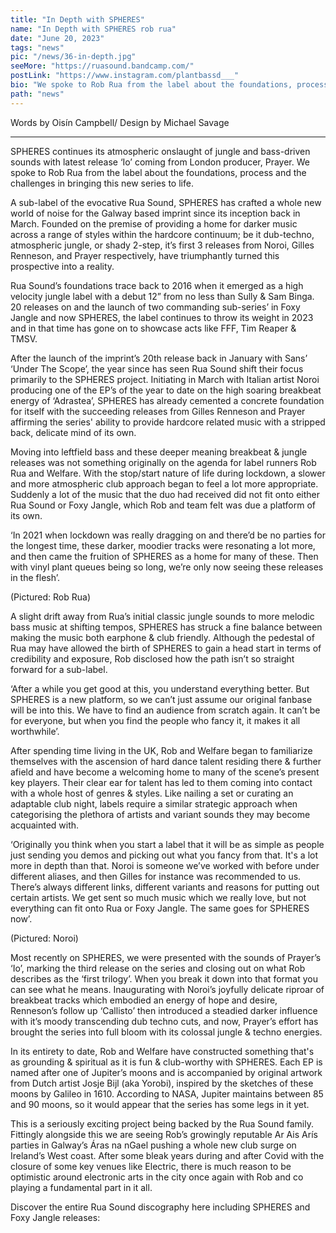 ---
title: "In Depth with SPHERES"
name: "In Depth with SPHERES rob rua"
date: "June 20, 2023"
tags: "news"
pic: "/news/36-in-depth.jpg"
seeMore: "https://ruasound.bandcamp.com/"
postLink: "https://www.instagram.com/plantbassd___"
bio: "We spoke to Rob Rua from the label about the foundations, process and the challenges in bringing this SPHERES to life."
path: "news"
---

<p className="smallText">Words by Oisín Campbell/ Design by Michael Savage</p>

<hr />

SPHERES continues its atmospheric onslaught of jungle and bass-driven sounds with latest release ‘Io’ coming from London producer, Prayer. We spoke to Rob Rua from the label about the foundations, process and the challenges in bringing this new series to life.

<Picture src="/news/36-banner.png" alt="SPHERES banner" size={1200} />

A sub-label of the evocative Rua Sound, SPHERES has crafted a whole new world of noise for the Galway based imprint since its inception back in March. Founded on the premise of providing a home for darker music across a range of styles within the hardcore continuum; be it dub-techno, atmospheric jungle, or shady 2-step, it’s first 3 releases from Noroi, Gilles Renneson, and Prayer respectively, have triumphantly turned this prospective into a reality.

Rua Sound’s foundations trace back to 2016 when it emerged as a high velocity jungle label with a debut 12” from no less than Sully & Sam Binga. 20 releases on and the launch of two commanding sub-series’ in Foxy Jangle and now SPHERES, the label continues to throw its weight in 2023 and in that time has gone on to showcase acts like FFF, Tim Reaper & TMSV.

After the launch of the imprint’s 20th release back in January with Sans’ ‘Under The Scope’, the year since has seen Rua Sound shift their focus primarily to the SPHERES project. Initiating in March with Italian artist Noroi producing one of the EP’s of the year to date on the high soaring breakbeat energy of ‘Adrastea’, SPHERES has already cemented a concrete foundation for itself with the succeeding releases from Gilles Renneson and Prayer affirming the series' ability to provide hardcore related music with a stripped back, delicate mind of its own.

Moving into leftfield bass and these deeper meaning breakbeat & jungle releases was not something originally on the agenda for label runners Rob Rua and Welfare. With the stop/start nature of life during lockdown, a slower and more atmospheric club approach began to feel a lot more appropriate. Suddenly a lot of the music that the duo had received did not fit onto either Rua Sound or Foxy Jangle, which Rob and team felt was due a platform of its own.

‘In 2021 when lockdown was really dragging on and there’d be no parties for the longest time, these darker, moodier tracks were resonating a lot more, and then came the fruition of SPHERES as a home for many of these. Then with vinyl plant queues being so long, we’re only now seeing these releases in the flesh’.

<Picture src="/news/36-rob.jpg" alt="rob rua cover pic" size={1200} withSubtitle />
<p className="smallText">(Pictured: Rob Rua)</p>

A slight drift away from Rua’s initial classic jungle sounds to more melodic bass music at shifting tempos, SPHERES has struck a fine balance between making the music both earphone & club friendly. Although the pedestal of Rua may have allowed the birth of SPHERES to gain a head start in terms of credibility and exposure, Rob disclosed how the path isn’t so straight forward for a sub-label.

‘After a while you get good at this, you understand everything better. But SPHERES is a new platform, so we can’t just assume our original fanbase will be into this. We have to find an audience from scratch again. It can’t be for everyone, but when you find the people who fancy it, it makes it all worthwhile’.

After spending time living in the UK, Rob and Welfare began to familiarize themselves with the ascension of hard dance talent residing there & further afield and have become a welcoming home to many of the scene’s present key players. Their clear ear for talent has led to them coming into contact with a whole host of genres & styles. Like nailing a set or curating an adaptable club night, labels require a similar strategic approach when categorising the plethora of artists and variant sounds they may become acquainted with.

‘Originally you think when you start a label that it will be as simple as people just sending you demos and picking out what you fancy from that. It's a lot more in depth than that. Noroi is someone we’ve worked with before under different aliases, and then Gilles for instance was recommended to us. There’s always different links, different variants and reasons for putting out certain artists. We get sent so much music which we really love, but not everything can fit onto Rua or Foxy Jangle. The same goes for SPHERES now’.

<Picture src="/news/36-noroi.png" alt="Noroi cover pic" size={1200} withSubtitle />
<p className="smallText">(Pictured: Noroi)</p>

Most recently on SPHERES, we were presented with the sounds of Prayer’s ‘Io’, marking the third release on the series and closing out on what Rob describes as the ‘first trilogy’. When you break it down into that format you can see what he means. Inaugurating with Noroi’s joyfully delicate riproar of breakbeat tracks which embodied an energy of hope and desire, Renneson’s follow up ‘Callisto’ then introduced a steadied darker influence with it’s moody transcending dub techno cuts, and now, Prayer’s effort has brought the series into full bloom with its colossal jungle & techno energies.

In its entirety to date, Rob and Welfare have constructed something that's as grounding & spiritual as it is fun & club-worthy with SPHERES. Each EP is named after one of Jupiter’s moons and is accompanied by original artwork from Dutch artist Josje Bijl (aka Yorobi), inspired by the sketches of these moons by Galileo in 1610. According to NASA, Jupiter maintains between 85 and 90 moons, so it would appear that the series has some legs in it yet.

This is a seriously exciting project being backed by the Rua Sound family. Fittingly alongside this we are seeing Rob’s growingly reputable Ar Ais Arís parties in Galway’s Áras na nGael pushing a whole new club surge on Ireland’s West coast. After some bleak years during and after Covid with the closure of some key venues like Electric, there is much reason to be optimistic around electronic arts in the city once again with Rob and co playing a fundamental part in it all.

Discover the entire Rua Sound discography here including SPHERES and Foxy Jangle releases: <HoverLink url="https://ruasound.bandcamp.com/" external />
